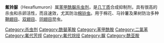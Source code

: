 {{expand language|de}}
{{unreferenced|time=2015-11-24T09:24:46+00:00}}
'''氟铃脲'''（Hexaflumuron）属[[苯甲酰脲|苯甲酰脲]][[杀虫剂|杀虫剂]]，是[[几丁质|几丁质]]合成抑制剂，具有很高的杀虫和杀卵活性，而且速效，尤其防治[[棉铃虫|棉铃虫]]。用于棉花、马铃薯及果树防治多种[[鞘翅目|鞘翅目]]、[[双翅目|双翅目]]、[[同翅目|同翅目]]昆虫。

[[Category:杀虫剂|Category:杀虫剂]]
[[Category:酰替苯胺|Category:酰替苯胺]]
[[Category:苯甲酰胺|Category:苯甲酰胺]]
[[Category:二氯苯|Category:二氯苯]]
[[Category:氟代芳烴|Category:氟代芳烴]]
[[Category:氟代烷烃|Category:氟代烷烃]]
[[Category:脲|Category:脲]]
[[Category:酰亚胺|Category:酰亚胺]]
{{Chem-stub}}